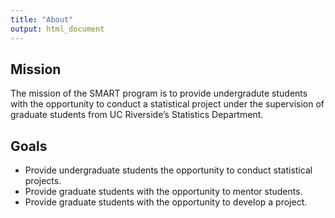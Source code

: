 ```yaml
---
title: "About"
output: html_document
---
```


## Mission

The mission of the SMART program is to provide undergradute students with the opportunity to conduct a statistical project under the supervision of graduate students from UC Riverside's Statistics Department.

## Goals

- Provide undergraduate students the opportunity to conduct statistical projects.
- Provide graduate students with the opportunity to mentor students.
- Provide graduate students with the opportunity to develop a project.
